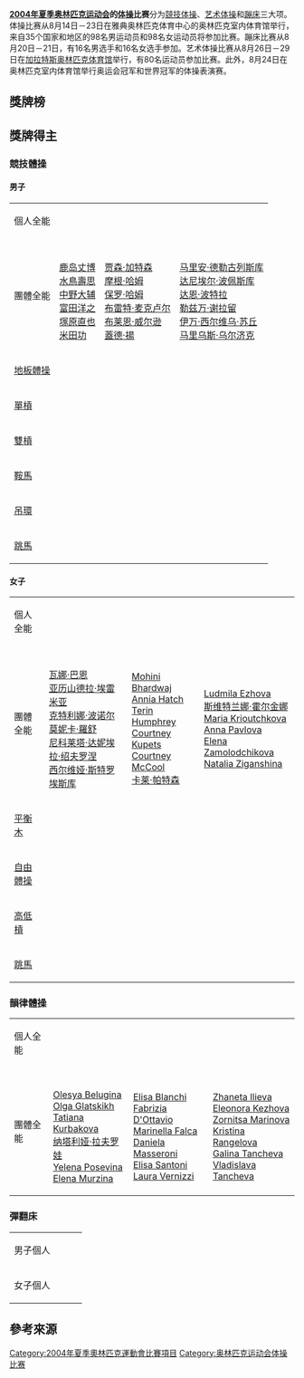 {{NoteTA|G1=Sports}}
'''[[2004年夏季奥林匹克运动会|2004年夏季奥林匹克运动会]]的[[体操|体操]]比赛'''分为[[競技体操|競技体操]]、[[艺术体操|艺术体操]]和[[蹦床|蹦床]]三大项。体操比赛从8月14日－23日在雅典奥林匹克体育中心的奥林匹克室内体育馆举行，来自35个国家和地区的98名男运动员和98名女运动员将参加比赛。蹦床比赛从8月20日－21日，有16名男选手和16名女选手参加。艺术体操比赛从8月26日－29日在[[加拉特斯奥林匹克体育馆|加拉特斯奥林匹克体育馆]]举行，有80名运动员参加比赛。此外，8月24日在奥林匹克室内体育馆举行奥运会冠军和世界冠军的体操表演赛。

== 獎牌榜 ==
{{Medals table
 | caption        = 
 | host           = 
 | flag_template  = FlagIOCteam
 | event          = 2004年夏季
 | team           = 
 | gold_ROU = 4 | silver_ROU = 3 | bronze_ROU = 3
 | gold_USA = 2 | silver_USA = 6 | bronze_USA = 1
 | gold_RUS = 2 | silver_RUS = 3 | bronze_RUS = 2
 | gold_UKR = 2 | silver_UKR = 0 | bronze_UKR = 1
 | gold_ITA = 1 | silver_ITA = 1 | bronze_ITA = 1
 | gold_JPN = 1 | silver_JPN = 1 | bronze_JPN = 2
 | gold_CAN = 1 | silver_CAN = 1 | bronze_CAN = 0
 | gold_CHN = 1 | silver_CHN = 0 | bronze_CHN = 3
 | gold_GER = 1 | silver_GER = 0 | bronze_GER = 1
 | gold_ESP = 1 | silver_ESP = 0 | bronze_ESP = 1
 | gold_FRA = 1 | silver_FRA = 0 | bronze_FRA = 0
 | gold_GRE = 1 | silver_GRE = 0 | bronze_GRE = 0
 | gold_BUL = 0 | silver_BUL = 1 | bronze_BUL = 2
 | gold_KOR = 0 | silver_KOR = 1 | bronze_KOR = 1
 | gold_LAT = 0 | silver_LAT = 1 | bronze_LAT = 0
}}

==獎牌得主==
=== 競技體操 ===
==== 男子 ====
{| {{MedalistTable|type=項目}}
|-valign="top"
| 個人全能<br>{{DetailsLink|2004年夏季奧林匹克運動會體操男子個人全能比賽}}
| {{FlagIOCmedalist|[[保罗·哈姆|保罗·哈姆]]|USA|2004年夏季}}
| {{FlagIOCmedalist|[[金大恩_(體操運動員)|金大恩]]|KOR|2004年夏季}}
| {{FlagIOCmedalist|[[梁泰荣|梁泰荣]]|KOR|2004年夏季}}
|-valign="top"
| 團體全能<br>{{DetailsLink|2004年夏季奧林匹克運動會體操男子團體比賽}}
| {{FlagIOCteam|JPN|2004年夏季}}<br/>[[鹿岛丈博|鹿岛丈博]]<br/>[[水鳥壽思|水鳥壽思]]<br/>[[中野大辅|中野大辅]]<br/>[[富田洋之|富田洋之]]<br/>[[塚原直也|塚原直也]]<br/>[[米田功|米田功]]
| {{FlagIOCteam|USA|2004年夏季}}<br/>[[贾森·加特森|贾森·加特森]]<br/>[[摩根·哈姆|摩根·哈姆]]<br/>[[保罗·哈姆|保罗·哈姆]]<br/>[[布雷特·麦克卢尔|布雷特·麦克卢尔]]<br/>[[布莱恩·威尔逊_(体操运动员)|布莱恩·威尔逊]]<br/>[[蓋德·揚|蓋德·揚]]
| {{FlagIOCteam|ROU|2004年夏季}}<br/>[[马里安·德勒古列斯库|马里安·德勒古列斯库]]<br/>[[达尼埃尔·波佩斯库|达尼埃尔·波佩斯库]]<br/>[[达恩·波特拉|达恩·波特拉]]<br/>[[勒兹万·谢拉留|勒兹万·谢拉留]]<br/>[[伊万·西尔维乌·苏丘|伊万·西尔维乌·苏丘]]<br/>[[马里乌斯·乌尔济克|马里乌斯·乌尔济克]]
|-
| [[地板體操|地板體操]]<br>{{DetailsLink|2004年夏季奧林匹克運動會體操男子地板體操比賽}}
| {{FlagIOCmedalist|[[Kyle_Shewfelt|舒菲尔特]]|CAN|2004年夏季}}
| {{FlagIOCmedalist|[[马里安·德勒古列斯库|马里安·德勒古列斯库]]|ROU|2004年夏季}}
| {{FlagIOCmedalist|[[Yordan_Yovchev|约夫切夫]]|BUL|2004年夏季}}
|-
| [[单杠_(体操)|單槓]]<br>{{DetailsLink|2004年夏季奧林匹克運動會體操男子單槓比賽}}
| {{FlagIOCmedalist|[[伊戈尔·卡西纳|伊戈尔·卡西纳]]|ITA|2004年夏季}}
| {{FlagIOCmedalist|[[保罗·哈姆|保罗·哈姆]]|USA|2004年夏季}}
| {{FlagIOCmedalist|[[米田功|米田功]]|JPN|2004年夏季}}
|-
| [[雙槓|雙槓]]<br>{{DetailsLink|2004年夏季奧林匹克運動會體操男子雙槓比賽}}
| {{FlagIOCmedalist|[[Valeri_Goncharov|冈查罗夫]]|UKR|2004年夏季}}
| {{FlagIOCmedalist|[[富田洋之|富田洋之]]|JPN|2004年夏季}}
| {{FlagIOCmedalist|[[李小鹏_(1979年)|李小鹏]]|CHN|2004年夏季}}
|-
| [[鞍馬|鞍馬]]<br>{{DetailsLink|2004年夏季奧林匹克運動會體操男子鞍馬比賽}}
| {{FlagIOCmedalist|[[滕海滨|滕海滨]]|CHN|2004年夏季}}
| {{FlagIOCmedalist|[[马里乌斯·乌尔济克|马里乌斯·乌尔济克]]|ROU|2004年夏季}}
| {{FlagIOCmedalist|[[鹿岛丈博|鹿岛丈博]]|JPN|2004年夏季}}
|-
| [[吊環|吊環]]<br>{{DetailsLink|2004年夏季奧林匹克運動會體操男子吊環比賽}}
| {{FlagIOCmedalist|[[迪莫斯塞尼斯·坦帕科斯|迪莫斯塞尼斯·坦帕科斯]]|GRE|2004年夏季}}
| {{FlagIOCmedalist|[[Yordan_Yovchev|约夫切夫]]|BUL|2004年夏季}}
| {{FlagIOCmedalist|[[尤里·凯基|尤里·凯基]]|ITA|2004年夏季}}
|-
| [[跳馬|跳馬]]<br>{{DetailsLink|2004年夏季奧林匹克運動會體操男子跳馬比賽}}
| {{FlagIOCmedalist|[[Gervasio_Deferr|德菲尔]]|ESP|2004年夏季}}
| {{FlagIOCmedalist|[[Jevgēņijs_Saproņenko|萨普洛内科]]|LAT|2004年夏季}}
| {{FlagIOCmedalist|[[马里安·德勒古列斯库|马里安·德勒古列斯库]]|ROU|2004年夏季}}
|}

==== 女子 ====
{| {{MedalistTable|type=項目}}
|-
| 個人全能<br>{{DetailsLink|2004年夏季奧林匹克運動會體操女子個人全能比賽}}
| {{FlagIOCmedalist|[[卡莱·帕特森|卡莱·帕特森]]|USA|2004年夏季}}
| {{FlagIOCmedalist|[[斯维特兰娜·霍尔金娜|斯维特兰娜·霍尔金娜]]|RUS|2004年夏季}}
| {{FlagIOCmedalist|[[张楠_(体操运动员)|张楠]]|CHN|2004年夏季}}
|-
| 團體全能<br>{{DetailsLink|2004年夏季奧林匹克運動會體操女子團體比賽}}
| {{FlagIOCteam|ROU|2004年夏季}}<br/>[[瓦娜·巴恩|瓦娜·巴恩]]<br/>[[亚历山德拉·埃雷米亚|亚历山德拉·埃雷米亚]]<br/>[[克特利娜·波诺尔|克特利娜·波诺尔]]<br/>[[莫妮卡·羅舒|莫妮卡·羅舒]]<br/>[[尼科莱塔·达妮埃拉·绍夫罗涅|尼科莱塔·达妮埃拉·绍夫罗涅]]<br/>[[西尔维娅·斯特罗埃斯库|西尔维娅·斯特罗埃斯库]]
| {{FlagIOCteam|USA|2004年夏季}}<br/>[[Mohini_Bhardwaj|Mohini Bhardwaj]]<br/>[[Annia_Hatch|Annia Hatch]]<br/>[[Terin_Humphrey|Terin Humphrey]]<br/>[[Courtney_Kupets|Courtney Kupets]]<br/>[[Courtney_McCool|Courtney McCool]]<br/>[[卡莱·帕特森|卡莱·帕特森]]
| {{FlagIOCteam|RUS|2004年夏季}}<br/>[[Ludmila_Ezhova|Ludmila Ezhova]]<br/>[[斯维特兰娜·霍尔金娜|斯维特兰娜·霍尔金娜]]<br/>[[Maria_Krioutchkova|Maria Krioutchkova]]<br/>[[Anna_Pavlova_(gymnast)|Anna Pavlova]]<br/>[[Elena_Zamolodchikova|Elena Zamolodchikova]]<br/>[[Natalia_Ziganshina|Natalia Ziganshina]]
|-
| [[平衡木|平衡木]]<br>{{DetailsLink|2004年夏季奧林匹克運動會體操女子平衡木比賽}}
| {{FlagIOCmedalist|[[克特利娜·波诺尔|克特利娜·波诺尔]]|ROU|2004年夏季}}
| {{FlagIOCmedalist|[[卡莱·帕特森|卡莱·帕特森]]|USA|2004年夏季}}
| {{FlagIOCmedalist|[[亚历山德拉·埃雷米亚|亚历山德拉·埃雷米亚]]|ROU|2004年夏季}}
|-
| [[自由體操|自由體操]]<br>{{DetailsLink|2004年夏季奧林匹克運動會體操女子自由體操比賽}}
| {{FlagIOCmedalist|[[克特利娜·波诺尔|克特利娜·波诺尔]]|ROU|2004年夏季}}
| {{FlagIOCmedalist|[[尼科莱塔·达妮埃拉·绍夫罗涅|尼科莱塔·达妮埃拉·绍夫罗涅]]|ROU|2004年夏季}}
| {{FlagIOCmedalist|[[Patricia_Moreno|莫雷诺]]|ESP|2004年夏季}}
|-
| [[高低槓|高低槓]]<br>{{DetailsLink|2004年夏季奧林匹克運動會體操女子高低槓比賽}}
| {{FlagIOCmedalist|[[埃米莉·勒佩内克|埃米莉·勒佩内克]]|FRA|2004年夏季}}
| {{FlagIOCmedalist|[[Terin_Humphrey|休姆菲雷]]|USA|2004年夏季}}
| {{FlagIOCmedalist|[[Courtney_Kupets|库佩茨]]|USA|2004年夏季}}
|-
| [[跳馬|跳馬]]<br>{{DetailsLink|2004年夏季奧林匹克運動會體操女子跳馬比賽}}
| {{FlagIOCmedalist|[[莫妮卡·羅舒|莫妮卡·羅舒]]|ROU|2004年夏季}}
| {{FlagIOCmedalist|[[Annia_Hatch|海奇]]|USA|2004年夏季}}
| {{FlagIOCmedalist|[[Anna_Pavlova|帕夫洛娃]]|RUS|2004年夏季}}
|}

=== 韻律體操 ===
{| {{MedalistTable|type=項目}}
|-
| 個人全能<br>{{DetailsLink|2004年夏季奧林匹克運動會韻律體操女子個人全能比賽}}
| {{FlagIOCmedalist|[[阿林娜·卡巴耶娃|阿林娜·卡巴耶娃]]|RUS|2004年夏季}}
| {{FlagIOCmedalist|[[伊琳娜·恰奇娜|伊琳娜·恰奇娜]]|RUS|2004年夏季}}
| {{FlagIOCmedalist|[[加娜·別茲索諾娃|加娜·別茲索諾娃]]|UKR|2004年夏季}}
|-
| 團體全能<br>{{DetailsLink|2004年夏季奧林匹克運動會韻律體操女子團體全能比賽}}
| {{FlagIOCteam|RUS|2004年夏季}}<br />[[Olesya_Belugina|Olesya Belugina]]<br />[[Olga_Glatskikh|Olga Glatskikh]]<br />[[Tatiana_Kurbakova|Tatiana Kurbakova]]<br />[[纳塔利娅·拉夫罗娃|纳塔利娅·拉夫罗娃]]<br />[[Yelena_Posevina|Yelena Posevina]]<br />[[Elena_Murzina|Elena Murzina]]
| {{FlagIOCteam|ITA|2004年夏季}}<br />[[Elisa_Blanchi|Elisa Blanchi]]<br />[[Fabrizia_D'Ottavio|Fabrizia D'Ottavio]]<br />[[Marinella_Falca|Marinella Falca]]<br />[[Daniela_Masseroni|Daniela Masseroni]]<br />[[Elisa_Santoni|Elisa Santoni]]<br />[[Laura_Vernizzi|Laura Vernizzi]]
| {{FlagIOCteam|BUL|2004年夏季}}<br />[[Zhaneta_Ilieva|Zhaneta Ilieva]]<br />[[Eleonora_Kezhova|Eleonora Kezhova]]<br />[[Zornitsa_Marinova|Zornitsa Marinova]]<br />[[Kristina_Rangelova|Kristina Rangelova]]<br />[[Galina_Tancheva|Galina Tancheva]]<br />[[Vladislava_Tancheva|Vladislava Tancheva]]
|}

=== 彈翻床 ===
{| {{MedalistTable|type=項目}}
|-
| 男子個人<br>{{DetailsLink|2004年夏季奥林匹克运动会体操男子蹦床比赛}}
| {{FlagIOCmedalist|[[Yuri_Nikitin_(gymnast)|尼基汀]]|UKR|2004年夏季}}
| {{FlagIOCmedalist|[[Alexander_Moskalenko|莫斯卡伦科]]|RUS|2004年夏季}}
| {{FlagIOCmedalist|[[亨里克·斯特赫利克|亨里克·斯特赫利克]]|GER|2004年夏季}}
|-
| 女子個人<br>{{DetailsLink|2004年夏季奥林匹克运动会体操女子蹦床比赛}}
| {{FlagIOCmedalist|[[Anna_Dogonadze|多格纳兹]]|GER|2004年夏季}}
| {{FlagIOCmedalist|[[Karen_Cockburn|库克伯恩]]|CAN|2004年夏季}}
| {{FlagIOCmedalist|[[黄珊汕|黄珊汕]]|CHN|2004年夏季}}
|}

== 參考來源 ==
{{reflist}}

{{2004年夏季奥林匹克运动会比赛项目}}
{{奥林匹克运动会体操比赛}}

[[Category:2004年夏季奧林匹克運動會比賽項目|Category:2004年夏季奧林匹克運動會比賽項目]]
[[Category:奥林匹克运动会体操比赛|Category:奥林匹克运动会体操比赛]]